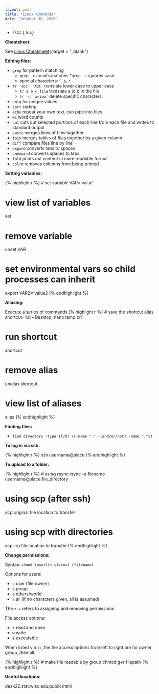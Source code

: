```yaml
---
layout: post
title: "Linux Commands"
date: "October 30, 2015"
---
```


* TOC
{:toc}

**Cheatsheet:**

See [Linux Cheatsheet][linux_ref]{:target = "_blank"}

**Editing files:**

* `grep` for pattern matching
  * `grep -c` counts matches
  *`grep -i` ignores case
  * special characters: `^`, `$`, `*`
* `tr 'abc' 'ABC'` translate lower case to upper case
  * `tr a b < file` translate a to b in the file
  * `tr -d 'aeiou'` delete specific characters
* `uniq` for unique values
* `sort` sorting
* `echo` repeat your own text, can pipe into files
* `wc` word counts
* `cut` cuts out selected portions of each line from each file and writes to standard output
* `paste` merges lines of files together
* `join` merges tables of files together by a given column
* `diff` compare files line by line
* `expand` converts tabs to spaces
* `unexpand` converts spaces to tabs
* `fold` prints out content in more readable format
* `colrm` removes columns from being printed

**Setting variables:**

{% highlight r %}
# set variable
VAR='value'

# view list of variables
set

# remove variable
unset VAR

# set environmental vars so child processes can inherit
export VAR2='value2
{% endhighlight %}

**Aliasing:**

Execute a series of commands
{% highlight r %}
# save the shortcut
alias shortcut='cd ~Desktop; nano temp.txt`

# run shortcut
shortcut

# remove alias
unalias shortcut

# view list of aliases
alias
{% endhighlight %}

**Finding files:**

* `find directory -type (f/d) \(-name "." -(and/or/not) -name "."\)`

**To log in via ssh:**

{% highlight r %}
ssh username@place
{% endhighlight %}

**To upload to a folder:**

{% highlight r %}
# using rsync
rsync -a filename username@place:file_directory

# using scp (after ssh)
scp original.file location.to.transfer

# using scp with directories
scp -rp file location.to.transfer
{% endhighlight %}

**Change permissions:** 

Syntax: `chmod (user)(+-=)(rwx) (filename)`

Options for users: 

* `u` user (file owner)
* `g` group
* `o` others/world
* `a` all (if no characters given, all is assumed)

The `+-=` refers to assigning and removing permissions

File access options: 

* `r` read and open
* `w` write
* `e` executable

When listed via `ls`, the file access options from left to right are for owner, group, then all. 

{% highlight r %}
# make file readable by group
chmod g+r filepath
{% endhighlight %}

**Useful locations:**

desk22.stat.wisc.edu:public/html

[linux_ref]: https://drive.google.com/file/d/0B5VF_idvHAmMeXJRRWdFTFQzMEU/view?usp=sharing